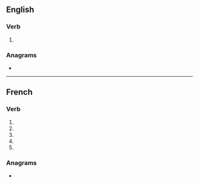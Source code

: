 {{also|harmonisé}}
==English==

===Verb===
{{en-verb}}

# {{standard spelling of|en|from=non-Oxford British spelling|harmonize}}

===Anagrams===
* {{anagrams|en|a=aehimnors|harmonies}}

----

==French==

===Verb===
{{head|fr|verb form}}

# {{inflection of|fr|harmoniser||1|s|pres|indc}}
# {{inflection of|fr|harmoniser||3|s|pres|indc}}
# {{inflection of|fr|harmoniser||1|s|pres|subj}}
# {{inflection of|fr|harmoniser||3|s|pres|subj}}
# {{inflection of|fr|harmoniser||2|s|impr}}

===Anagrams===
* {{l|fr|harmonies}}